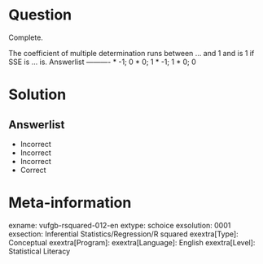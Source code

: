 Question
========

Complete.

The coefficient of multiple determination runs between ... and 1 and is 1 if SSE is ... is. 
Answerlist
----------
* -1; 0
* 0; 1
* -1; 1
* 0; 0


Solution
========

Answerlist
----------
* Incorrect
* Incorrect
* Incorrect
* Correct

Meta-information
================
exname: vufgb-rsquared-012-en
extype: schoice
exsolution: 0001
exsection: Inferential Statistics/Regression/R squared
exextra[Type]: Conceptual
exextra[Program]: 
exextra[Language]: English
exextra[Level]: Statistical Literacy
